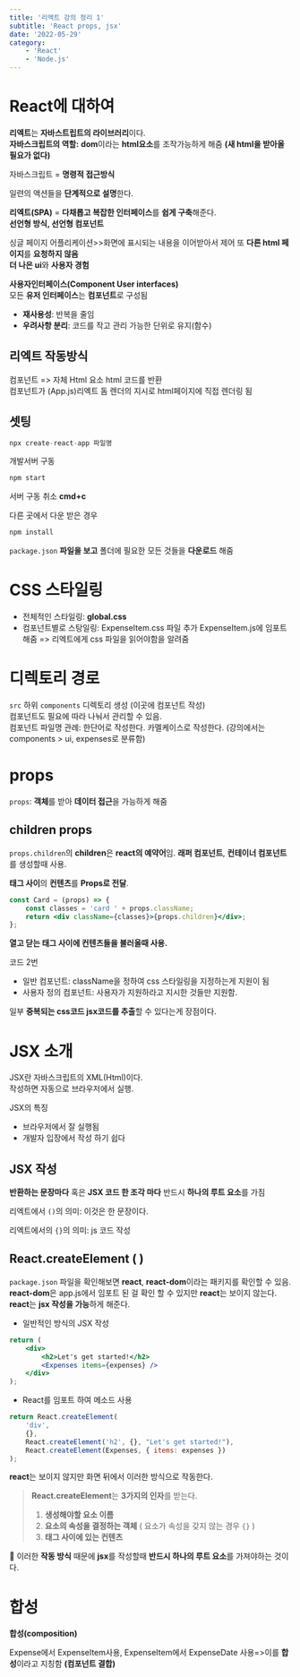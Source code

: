 ```yaml
---
title: '리엑트 강의 정리 1'
subtitle: 'React props, jsx'
date: '2022-05-29'
category:
    - 'React'
    - 'Node.js'
---
```


# React에 대하여

**리엑트**는 **자바스트립트의 라이브러리**이다.  
**자바스크립트의 역할:** **dom**이라는 **html요소**를 조작가능하게 해줌 **(새 html을 받아올 필요가 없다)**

자바스크립트 = **명령적 접근방식**

일련의 액션들을 **단계적으로 설명**한다.

**리엑트(SPA)** = **다채롭고 복잡한 인터페이스**를 **쉽게 구축**해준다.  
**선언형 방식, 선언형 컴포넌트**

싱글 페이지 어플리케이션>>화면에 표시되는 내용을 이어받아서 제어
또 **다른 html 페이지**를 **요청하지 않음**  
**더 나은 ui**와 **사용자 경험**

**사용자인터페이스(Component User interfaces)**  
모든 **유저 인터페이스**는 **컴포넌트**로 구성됨

-   **재사용성**: 반복을 줄임
-   **우려사항 분리**: 코드를 작고 관리 가능한 단위로 유지(함수)

## 리엑트 작동방식

컴포넌트 => 자체 Html 요소 html 코드를 반환  
컴포넌트가 (App.js)리엑트 돔 렌더의 지시로 html페이지에 직접 렌더링 됨

## 셋팅

```js
npx create-react-app 파일명
```

개발서버 구동

```js
npm start
```

서버 구동 취소 **cmd+c**

다른 곳에서 다운 받은 경우

```js
npm install
```

`package.json` **파일을 보고** 폴더에 필요한 모든 것들을 **다운로드** 해줌

# CSS 스타일링

-   전체적인 스타일링: **global.css**
-   컴포넌트별로 스탕일링: ExpenseItem.css 파일 추가
    ExpenseItem.js에 임포트 해줌 => 리엑트에게 css 파일을 읽어야함을 알려줌

# 디렉토리 경로

`src` 하위 `components` 디렉토리 생성 (이곳에 컴포넌트 작성)  
컴포넌트도 필요에 따라 나눠서 관리할 수 있음.  
컴포넌트 파일명 관례: 한단어로 작성한다. 카멜케이스로 작성한다.
(강의에서는 components > ui, expenses로 분류함)

# props

`props`: **객체**를 받아 **데이터 접근**을 가능하게 해줌

## children props

`props.children`의 **children**은 **react의 예약어**임. **래퍼 컴포넌트**, **컨테이너 컴포넌트**를 생성할때 사용.

**태그 사이**의 **컨텐츠**를 **Props로 전달**.

```jsx
const Card = (props) => {
    const classes = 'card ' + props.className;
    return <div className={classes}>{props.children}</div>;
};
```

**열고 닫는 태그 사이에 컨텐츠들을 불러올때 사용.**

코드 2번

-   일반 컴포넌트: className을 정하여 css 스타일링을 지정하는게 지원이 됨
-   사용자 정의 컴포넌트: 사용자가 지원하라고 지시한 것들만 지원함.

일부 **중복되는 css코드 jsx코드를 추출**할 수 있다는게 장점이다.

# JSX 소개

JSX란 자바스크립트의 XML(Html)이다.  
작성하면 자동으로 브라우저에서 실행.

JSX의 특징

-   브라우저에서 잘 실행됨
-   개발자 입장에서 작성 하기 쉽다

## JSX 작성

**반환하는 문장마다** 혹은 **JSX 코드 한 조각 마다** 반드시 **하나의 루트 요소**를 가짐

리엑트에서 `()`의 의미: 이것은 한 문장이다.

리엑트에서의 `{}`의 의미: js 코드 작성

## React.createElement ( )

`package.json` 파일을 확인해보면 **react**, **react-dom**이라는 패키지를 확인할 수 있음.  
**react-dom**은 app.js에서 임포트 된 걸 확인 할 수 있지만 **react**는 보이지 않는다.
**react**는 **jsx 작성을 가능**하게 해준다.

-   일반적인 방식의 JSX 작성

```jsx
return (
    <div>
        <h2>Let's get started!</h2>
        <Expenses items={expenses} />
    </div>
);
```

-   React를 임포트 하여 메소드 사용

```jsx
return React.createElement(
    'div',
    {},
    React.createElement('h2', {}, "Let's get started!"),
    React.createElement(Expenses, { items: expenses })
);
```

**react**는 보이지 않지만 화면 뒤에서 이러한 방식으로 작동한다.

> **React.createElement**는 **3가지의 인자**를 받는다.
>
> 1. **생성해야할 요소 이름**
> 2. **요소의 속성을 결정하는 객체** ( 요소가 속성을 갖지 않는 경우 `{}` )
> 3. **태그 사이에 있는 컨텐츠**

📌 이러한 **작동 방식** 때문에 **jsx**를 작성할때 **반드시 하나의 루트 요소**를 가져야하는 것이다.

# 합성

**합성(composition)**

Expense에서 ExpenseItem사용, ExpenseItem에서 ExpenseDate 사용=>이를 **합성**이라고 지칭함 **(컴포넌트 결합)**
